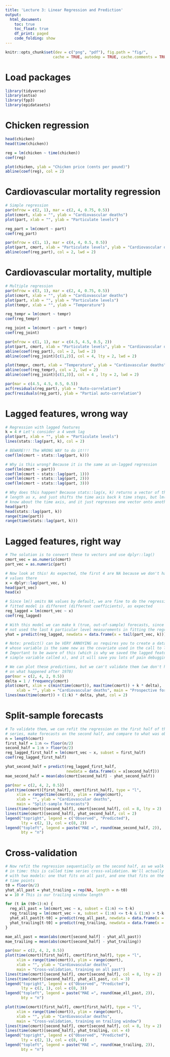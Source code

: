 ```yaml
---
title: 'Lecture 3: Linear Regression and Prediction'
output:
  html_document:
    toc: true
    toc_float: true
    df_print: paged
    code_folding: show
---
```


```r
knitr::opts_chunk$set(dev = c("png", "pdf"), fig.path = "fig/",
                     cache = TRUE, autodep = TRUE, cache.comments = TRUE)
```

# Load packages

```r
library(tidyverse)
library(astsa)
library(fpp3)
library(epidatasets)
```

# Chicken regression

```r
head(chicken)
head(time(chicken))

reg = lm(chicken ~ time(chicken))
coef(reg)

plot(chicken, ylab = "Chicken price (cents per pound)") 
abline(coef(reg), col = 2)
```

# Cardiovascular mortality regression

```r
# Simple regression
par(mfrow = c(2, 1), mar = c(2, 4, 0.75, 0.5))
plot(cmort, xlab = "", ylab = "Cardiovascular deaths") 
plot(part, xlab = "", ylab = "Particulate levels")

reg_part = lm(cmort ~ part)
coef(reg_part)

par(mfrow = c(1, 1), mar = c(4, 4, 0.5, 0.5))
plot(part, cmort, xlab = "Particulate levels", ylab = "Cardiovascular deaths")
abline(coef(reg_part), col = 2, lwd = 2)
```

# Cardiovascular mortality, multiple

```r
# Multiple regression
par(mfrow = c(3, 1), mar = c(2, 4, 0.75, 0.5))
plot(cmort, xlab = "", ylab = "Cardiovascular deaths") 
plot(part, xlab = "", ylab = "Particulate levels")
plot(tempr, xlab = "", ylab = "Temperature")

reg_tempr = lm(cmort ~ tempr)
coef(reg_tempr)

reg_joint = lm(cmort ~ part + tempr)
coef(reg_joint)

par(mfrow = c(1, 1), mar = c(4.5, 4.5, 0.5, 2))
plot(part, cmort, xlab = "Particulate levels", ylab = "Cardiovascular deaths")
abline(coef(reg_part), col = 2, lwd = 2)
abline(coef(reg_joint)[c(1,2)], col = 4, lty = 2, lwd = 2)

plot(tempr, cmort, xlab = "Temperature", ylab = "Cardiovascular deaths")
abline(coef(reg_tempr), col = 2, lwd = 2)
abline(coef(reg_joint)[c(1,3)], col = 4 , lty = 2, lwd = 2)

par(mar = c(4.5, 4.5, 0.5, 0.5))
acf(residuals(reg_part), ylab = "Auto-correlation")
pacf(residuals(reg_part), ylab = "Partial auto-correlation")
```

# Lagged features, wrong way

```r
# Regression with lagged features
k = 4 # Let's consider a 4 week lag
plot(part, xlab = "", ylab = "Particulate levels")
lines(stats::lag(part, k), col = 2)

# BEWARE!!! The WRONG WAY to do it!!!
coef(lm(cmort ~ stats::lag(part, k)))

# Why is this wrong? Because it is the same as un-lagged regression
coef(lm(cmort ~ part))
coef(lm(cmort ~ stats::lag(part, 1)))
coef(lm(cmort ~ stats::lag(part, 2)))
coef(lm(cmort ~ stats::lag(part, 3)))

# Why does this happen? Because stats::lag(x, k) returns a vector of the same 
# length as x, and just shifts the time axis back k time steps, but lm() doesn't 
# know about the time axis, and it just regresses one vector onto another ...
head(part)
head(stats::lag(part, k))
range(time(part))
range(time(stats::lag(part, k)))
```

# Lagged features, right way

```r
# The solution is to convert these to vectors and use dplyr::lag()
cmort_vec = as.numeric(cmort)
part_vec = as.numeric(part)

# Now look at this! As expected, the first 4 are NA because we don't have lag 4 
# values there
x = dplyr::lag(part_vec, k)
head(part_vec)
head(x)

# Since lm() omits NA values by default, we are fine to do the regression. The 
# fitted model is different (different coefficients), as expected
reg_lagged = lm(cmort_vec ~ x)
coef(reg_lagged)

# With this model we can make k (true, out-of-sample) forecasts, since we have
# not used the last k particular level measurements in fitting the regression
yhat = predict(reg_lagged, newdata = data.frame(x = tail(part_vec, k)))

# Note: predict() can be VERY ANNOYING as requires you to create a data frame
# whose variable is the same new as the covariate used in the call to lm() ...
# Important to be aware of this (which is why we saved the lagged feature as a
# simple variable called x), and it will save you lots of pain debugging later

# We can plot these predictions, but we can't validate them (we don't have data 
# on what happened after 1970)
par(mar = c(2, 4, 2, 0.5))
delta = 1 / frequency(cmort)
plot(cmort, xlim = c(min(time(cmort)), max(time(cmort)) + k * delta),    
     xlab = "", ylab = "Cardiovascular deaths", main = "Prospective forecasts")
lines(max(time(cmort)) + (1:k) * delta, yhat, col = 2)
```

# Split-sample forecasts

```r
# To validate them, we can refit the regression on the first half of the time
# series, make forecasts on the second half, and compare to what was observed
n = length(cmort)
first_half = 1:n <= floor(n/2)
second_half = 1:n > floor(n/2)
reg_lagged_first_half = lm(cmort_vec ~ x, subset = first_half)
coef(reg_lagged_first_half)

yhat_second_half = predict(reg_lagged_first_half, 
                           newdata = data.frame(x = x[second_half]))
mae_second_half = mean(abs(cmort[second_half] - yhat_second_half))

par(mar = c(2, 4, 2, 0.5))
plot(time(cmort)[first_half], cmort[first_half], type = "l", 
     xlim = range(time(cmort)), ylim = range(cmort),
     xlab = "", ylab = "Cardiovascular deaths", 
     main = "Split-sample forecasts")
lines(time(cmort)[second_half], cmort[second_half], col = 8, lty = 2)
lines(time(cmort)[second_half], yhat_second_half, col = 2)
legend("topright", legend = c("Observed", "Predicted"), 
       lty = c(2, 1), col = c(8, 2))
legend("topleft", legend = paste("MAE =", round(mae_second_half, 2)), 
       bty = "n")
```

# Cross-validation

```r
# Now refit the regression sequentially on the second half, as we walk forward
# in time: this is called time series cross-validation. We'll actually do this
# with two models: one that fits on all past, and one that fits on the last 10
# time points
t0 = floor(n/2)
yhat_all_past = yhat_trailing = rep(NA, length = n-t0)
w = 10 # This is our trailing window length

for (t in (t0+1):n) {
  reg_all_past = lm(cmort_vec ~ x, subset = (1:n) <= t-k)
  reg_trailing = lm(cmort_vec ~ x, subset = (1:n) <= t-k & (1:n) > t-k-w)
  yhat_all_past[t-t0] = predict(reg_all_past, newdata = data.frame(x = x[t]))
  yhat_trailing[t-t0] = predict(reg_trailing, newdata = data.frame(x = x[t]))
}

mae_all_past = mean(abs(cmort[second_half] - yhat_all_past))
mae_trailing = mean(abs(cmort[second_half] - yhat_trailing))

par(mar = c(2, 4, 2, 0.5))
plot(time(cmort)[first_half], cmort[first_half], type = "l", 
     xlim = range(time(cmort)), ylim = range(cmort),
     xlab = "", ylab = "Cardiovascular deaths",
     main = "Cross-validation, training on all past")
lines(time(cmort)[second_half], cmort[second_half], col = 8, lty = 2)
lines(time(cmort)[second_half], yhat_all_past, col = 3)
legend("topright", legend = c("Observed", "Predicted"), 
       lty = c(2, 1), col = c(8, 3))
legend("topleft", legend = paste("MAE =", round(mae_all_past, 2)), 
       bty = "n")

plot(time(cmort)[first_half], cmort[first_half], type = "l", 
     xlim = range(time(cmort)), ylim = range(cmort),
     xlab = "", ylab = "Cardiovascular deaths", 
     main = "Cross-validation, training on trailing window")
lines(time(cmort)[second_half], cmort[second_half], col = 8, lty = 2)
lines(time(cmort)[second_half], yhat_trailing, col = 4)
legend("topright", legend = c("Observed", "Predicted"), 
       lty = c(2, 1), col = c(8, 4))
legend("topleft", legend = paste("MAE =", round(mae_trailing, 2)), 
       bty = "n")
```